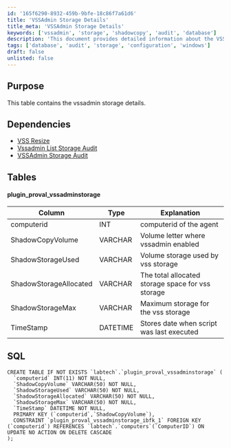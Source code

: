 ```yaml
---
id: '165f6290-8932-459b-9bfe-18c86f7a61d6'
title: 'VSSAdmin Storage Details'
title_meta: 'VSSAdmin Storage Details'
keywords: ['vssadmin', 'storage', 'shadowcopy', 'audit', 'database']
description: 'This document provides detailed information about the VSSAdmin storage, including its schema and dependencies. It outlines the structure of the plugin_proval_vssadminstorage table, detailing each column and its purpose, as well as the SQL statement for creating the table. Additionally, it references related documents for further context and understanding.'
tags: ['database', 'audit', 'storage', 'configuration', 'windows']
draft: false
unlisted: false
---
```

## Purpose

This table contains the vssadmin storage details.

## Dependencies

- [VSS Resize](https://proval.itglue.com/DOC-5078775-10728931)
- [Vssadmin List Storage Audit](https://proval.itglue.com/DOC-5078775-10728929)
- [VSSAdmin Storage Audit](https://proval.itglue.com/DOC-5078775-10728930)

## Tables

#### plugin_proval_vssadminstorage

| Column                | Type     | Explanation                                         |
|----------------------|----------|-----------------------------------------------------|
| computerid           | INT      | computerid of the agent                             |
| ShadowCopyVolume     | VARCHAR  | Volume letter where vssadmin enabled                |
| ShadowStorageUsed    | VARCHAR  | Volume storage used by vss storage                   |
| ShadowStorageAllocated| VARCHAR  | The total allocated storage space for vss storage    |
| ShadowStorageMax     | VARCHAR  | Maximum storage for the vss storage                  |
| TimeStamp            | DATETIME | Stores date when script was last executed            |

## SQL

```
CREATE TABLE IF NOT EXISTS `labtech`.`plugin_proval_vssadminstorage` (
  `computerid` INT(11) NOT NULL,
  `ShadowCopyVolume` VARCHAR(50) NOT NULL,
  `ShadowStorageUsed` VARCHAR(50) NOT NULL,
  `ShadowStorageAllocated` VARCHAR(50) NOT NULL,
  `ShadowStorageMax` VARCHAR(50) NOT NULL,
  `TimeStamp` DATETIME NOT NULL,
  PRIMARY KEY (`computerid`,`ShadowCopyVolume`),
  CONSTRAINT `plugin_proval_vssadminstorage_ibfk_1` FOREIGN KEY (`computerid`) REFERENCES `labtech`.`computers`(`ComputerID`) ON UPDATE NO ACTION ON DELETE CASCADE
);
```












